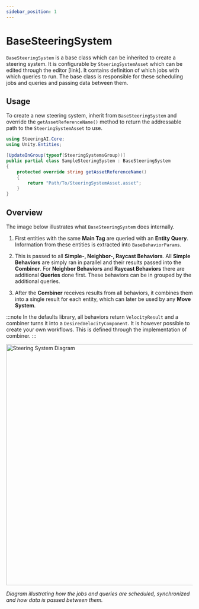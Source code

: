 ```yaml
---
sidebar_position: 1
---
```


# BaseSteeringSystem

`BaseSteeringSystem` is a base class which can be inherited to create a steering system. It is configurable by `SteeringSystemAsset` which can be edited through the editor [link]. It contains definition of which jobs with which queries to run. The base class is responsible for these scheduling jobs and queries and passing data between them. 

## Usage

To create a new steering system, inherit from `BaseSteeringSystem` and override the `getAssetReferenceName()` method to return the addressable path to the `SteeringSystemAsset` to use. 

```csharp title="SampleSteeringSystem.cs"
using SteeringAI.Core;
using Unity.Entities;

[UpdateInGroup(typeof(SteeringSystemsGroup))]
public partial class SampleSteeringSystem : BaseSteeringSystem
{
    protected override string getAssetReferenceName()
    {
        return "Path/To/SteeringSystemAsset.asset";
    }
}
```

## Overview

The image below illustrates what `BaseSteeringSystem` does internally. 

1) First entities with the same **Main Tag** are queried with an **Entity Query**. Information from these entities is extracted into `BaseBehaviorParams`. 

2) This is passed to all **Simple-, Neighbor-, Raycast Behaviors**. All **Simple Behaviors** are simply ran in parallel and their results passed into the **Combiner**. For **Neighbor Behaviors** and **Raycast Behaviors** there are additional **Queries** done first. These behaviors can be in grouped by the additional queries. 

3) After the **Combiner** receives results from all behaviors, it combines them into a single result for each entity, which can later be used by any **Move System**.

:::note
In the defaults library, all behaviors return `VelocityResult` and a combiner turns it into a `DesiredVelocityComponent`. It is however possible to create your own workflows. This is defined through the implementation of combiner. 
:::

<p align="left">
  <img src="/img/Implementation14.svg" alt="Steering System Diagram" width="650px" class="invert-for-dark"/>
</p>

*Diagram illustrating how the jobs and queries are scheduled, synchronized and how data is passed between them.* 